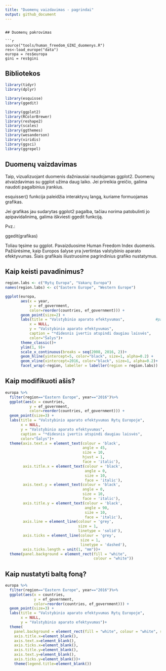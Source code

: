 ```yaml
---
title: "Duomenų vaizdavimas - pagrindai"
output: github_document
---
```

```

## Duomenų pakrovimas

```r
source("tools/human_freedom_GINI_duomenys.R")
res<-load_europe("data")
europa = res$europa
gini = res$gini
```


## Bibliotekos

```r
library(tidyr)
library(dplyr)

library(esquisse)
library(ggedit)

library(ggplot2)
library(RColorBrewer)
library(reshape2)
library(scales)
library(ggthemes)
library(wesanderson)
library(viridis)
library(ggsci)
library(ggrepel)
```


## Duomenų vaizdavimas

Taip, vizualizuojant duomenis dažniausiai naudojamas ggplot2.
Duomenų atvaizdavimas su ggplot užima daug laiko. Jei prireikia greičio, galima naudoti pagalbinius įrankius.

esquisser()       funkcija paleidžia interaktyvų langą, kuriame formuojamas grafikas.

Jei grafikas jau sudarytas ggplot2 pagalba, tačiau norima patobulinti jo apipavidalinimą, galima iškviesti ggedit funkciją.

Pvz.:

ggedit(grafikas)

Toliau tęsime su ggplot.
Pavaizduosime Human Freedom Index duomenis. Pažiūrėsime, kaip Europos šalyse yra įvertintas valstybinio aparato efektyvumas.
Šiais grafikais iliustruosime pagrindinius grafiko nustatymus.



## Kaip keisti pavadinimus?


```r
region.labs <- c("Rytų Europa", "Vakarų Europa")                       #kodas perrašyti "facet" pavadinimus
names(region.labs) <- c("Eastern Europe", "Western Europe")

ggplot(europa,
       aes(x = year,
           y = ef_government,
           color=reorder(countries, ef_government))) +                 #reorder naudojamas susikirstymui
       geom_point(size=2) +
       labs(title = "Valstybinio aparato efektyvumas",              #pavadinimai, kai be pavadinimo = NULL
           x = NULL,
           y = "Valstybinio aparato efektyvumas",
           caption = "*didesnis įvertis atspindi daugiau laisvės",
           color="Šalys")+
       theme_classic()+                                                #šviesus fonas, kuriame lieka ašys
       ylim(1, 9)+                                                     #I būdas, nurodyti ašies ribas
       scale_x_continuous(breaks = seq(2008, 2016, 2))+                #II būdas, nurodyti ašies ribas ir grafos dydį
       geom_hline(yintercept=5, color="black", size=1, alpha=0.2) +    #tiesė, ketanti y ašį
       geom_vline(xintercept=2016, color="black", size=1, alpha=0.2)+  #tiesė, kertanti x ašį
       facet_wrap(~region, labeller = labeller(region = region.labs))  #kodas perrašyti "facet" pavadinimus

```



## Kaip modifikuoti ašis?

```r
europa %>%
  filter(region=="Eastern Europe", year=="2016")%>%
  ggplot(aes(x = countries,
           y = ef_government,
           color=reorder(countries, ef_government))) +
  geom_point(size=3) +
  labs(title = "Valstybinio aparato efektyvumas Rytų Europoje",
       x = NULL,
       y = "Valstybinio aparato efektyvumas",
       caption = "*didesnis įvertis atspindi daugiau laisvės",
       color="Šalys")+
  theme(axis.text.x = element_text(colour = 'black',                   #ašių nustatymas
                                   angle = 45,
                                   size = 10,
                                   hjust = 1,
                                   face = 'italic'),
        axis.title.x = element_text(colour = 'black',
                                    angle = 0,
                                    size = 10,
                                    face = 'italic'),
        axis.text.y = element_text(colour = 'black',
                                   angle = 0,
                                   size = 10,
                                   face = 'italic'),
        axis.title.y = element_text(colour = 'black',
                                    angle = 90,
                                    size = 10,
                                    face = 'italic'),
        axis.line = element_line(colour = 'grey',
                                 size = 1,
                                 linetype = 'solid'),                  #galima blank/dotted
        axis.ticks = element_line(colour = 'grey',
                                  size = 1,
                                  linetype = 'dashed'),
        axis.ticks.length = unit(1, "mm"))+
  theme(panel.background = element_rect(fill = "white",
                                        colour = "white"))

```




## Kaip nustatyti baltą foną?

```r
europa %>%
  filter(region=="Eastern Europe", year=="2016")%>%
  ggplot(aes(x = countries,
             y = ef_government,
             color=reorder(countries, ef_government))) +
  geom_point(size=3) +
  labs(title = "Valstybinio aparato efektyvumas Rytų Europoje",
       x = NULL,
       y = "Valstybinio aparato efektyvumas")+
  theme(
    panel.background = element_rect(fill = "white", colour = "white", size = 0.5, linetype = "solid"), 
    axis.title.x=element_blank(),
    axis.text.x=element_blank(),
    axis.ticks.x=element_blank(),
    axis.title.y=element_blank(),
    axis.text.y=element_blank(),
    axis.ticks.y=element_blank())+
    theme(legend.title=element_blank())  
  
  
```

